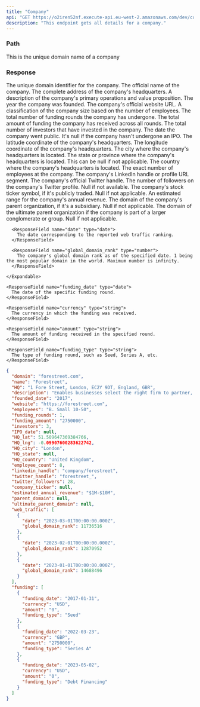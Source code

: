 ```yaml
---
title: "Company"
api: "GET https://o2iren52nf.execute-api.eu-west-2.amazonaws.com/dev/companies/accenture.com"
description: "This endpoint gets all details for a company."
---
```


### Path

<ParamField path="domain" type="string">
  This is the unique domain name of a company
</ParamField>

### Response

<ResponseField name="domain" type="string">
  The unique domain identifier for the company.
</ResponseField>

<ResponseField name="name" type="string">
  The official name of the company.
</ResponseField>

<ResponseField name="HQ" type="string">
  The complete address of the company's headquarters.
</ResponseField>

<ResponseField name="description" type="string">
  A description of the company's primary operations and value proposition.
</ResponseField>

<ResponseField name="founded_date" type="string">
  The year the company was founded.
</ResponseField>

<ResponseField name="website" type="string">
  The company's official website URL.
</ResponseField>

<ResponseField name="employees" type="string">
  A classification of the company size based on the number of employees.
</ResponseField>

<ResponseField name="funding_rounds" type="number">
  The total number of funding rounds the company has undergone.
</ResponseField>

<ResponseField name="funding_amount" type="string">
  The total amount of funding the company has received across all rounds.
</ResponseField>

<ResponseField name="investors" type="number">
  The total number of investors that have invested in the company.
</ResponseField>

<ResponseField name="IPO_date" type="date or null">
  The date the company went public. It's null if the company hasn't undergone an IPO.
</ResponseField>

<ResponseField name="HQ_lat" type="number">
  The latitude coordinate of the company's headquarters.
</ResponseField>

<ResponseField name="HQ_lng" type="number">
  The longitude coordinate of the company's headquarters.
</ResponseField>

<ResponseField name="HQ_city" type="string">
  The city where the company's headquarters is located.
</ResponseField>

<ResponseField name="HQ_state" type="string or null">
  The state or province where the company's headquarters is located. This can be null if not applicable.
</ResponseField>

<ResponseField name="HQ_country" type="string">
  The country where the company's headquarters is located.
</ResponseField>

<ResponseField name="employee_count" type="number">
  The exact number of employees at the company.
</ResponseField>

<ResponseField name="linkedin_handle" type="string">
  The company's LinkedIn handle or profile URL segment.
</ResponseField>

<ResponseField name="twitter_handle" type="string">
  The company's official Twitter handle.
</ResponseField>

<ResponseField name="twitter_followers" type="number or null">
  The number of followers on the company's Twitter profile. Null if not available.
</ResponseField>

<ResponseField name="company_ticker" type="string or null">
  The company's stock ticker symbol, if it's publicly traded. Null if not applicable.
</ResponseField>

<ResponseField name="estimated_annual_revenue" type="string">
  An estimated range for the company's annual revenue.
</ResponseField>

<ResponseField name="parent_domain" type="string or null">
  The domain of the company's parent organization, if it's a subsidiary. Null if not applicable.
</ResponseField>

<ResponseField name="ultimate_parent_domain" type="string or null">
  The domain of the ultimate parent organization if the company is part of a larger conglomerate or group. Null if not applicable.
</ResponseField>

  <ResponseField name="web_traffic" type="object">
    <Expandable title="web_traffic">

      <ResponseField name="date" type="date">
        The date corresponding to the reported web traffic ranking.
      </ResponseField>

      <ResponseField name="global_domain_rank" type="number">
        The company's global domain rank as of the specified date. 1 being the most popular domain in the world. Maximum number is infinity.
      </ResponseField>

    </Expandable>
  </ResponseField>

<ResponseField name="funding" type="object">
  <Expandable title="funding">

    <ResponseField name="funding_date" type="date">
      The date of the specific funding round.
    </ResponseField>

    <ResponseField name="currency" type="string">
      The currency in which the funding was received.
    </ResponseField>

    <ResponseField name="amount" type="string">
      The amount of funding received in the specified round.
    </ResponseField>

    <ResponseField name="funding_type" type="string">
      The type of funding round, such as Seed, Series A, etc.
    </ResponseField>

  </Expandable>
</ResponseField>



<ResponseExample>

  ```json Response
  {
    "domain": "forestreet.com",
    "name": "Forestreet",
    "HQ": "1 Fore Street, London, EC2Y 9DT, England, GBR",
    "description": "Enables businesses select the right firm to partner, invest or acquire using a proprietary whole-of-market database digital leaders.",
    "founded_date": "2017",
    "website": "https://forestreet.com",
    "employees": "B. Small 10-50",
    "funding_rounds": 1,
    "funding_amount": "2750000",
    "investors": 3,
    "IPO_date": null,
    "HQ_lat": 51.509647369384766,
    "HQ_lng": -0.09907600283622742,
    "HQ_city": "London",
    "HQ_state": null,
    "HQ_country": "United Kingdom",
    "employee_count": 8,
    "linkedin_handle": "company/forestreet",
    "twitter_handle": "forestreet_",
    "twitter_followers": 28,
    "company_ticker": null,
    "estimated_annual_revenue": "$1M-$10M",
    "parent_domain": null,
    "ultimate_parent_domain": null,
    "web_traffic": [
      {
        "date": "2023-03-01T00:00:00.000Z",
        "global_domain_rank": 11736516
      },
      {
        "date": "2023-02-01T00:00:00.000Z",
        "global_domain_rank": 12870952
      },
      {
        "date": "2023-01-01T00:00:00.000Z",
        "global_domain_rank": 14688496
      }
    ],
    "funding": [
      {
        "funding_date": "2017-01-31",
        "currency": "USD",
        "amount": "0",
        "funding_type": "Seed"
      },
      {
        "funding_date": "2022-03-23",
        "currency": "GBP",
        "amount": "2750000",
        "funding_type": "Series A"
      },
      {
        "funding_date": "2023-05-02",
        "currency": "USD",
        "amount": "0",
        "funding_type": "Debt Financing"
      }
    ]
  }
  ```

</ResponseExample>
